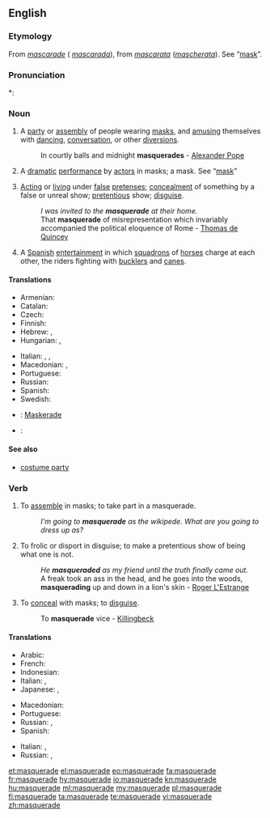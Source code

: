 {{wikipedia|dab=masquerade}}
==English==

===Etymology===
From {{etyl|fr|en}} ''[[mascarade]]'' ({{etyl|es|en}} ''[[mascarada]]''), from {{etyl|it|en}} ''[[mascarata]]'' (''[[mascherata]]''). See “[[mask]]”.

===Pronunciation===
*: {{rhymes|eɪd}}

===Noun===
{{en-noun}}

# A [[party]] or [[assembly]] of people wearing [[mask]]s, and [[amusing]] themselves with [[dancing]], [[conversation]], or other [[diversions]].
#: In courtly balls and midnight '''masquerades''' - [[w:Alexander Pope|Alexander Pope]]
# {{context|obsolete|lang=en}} A [[dramatic]] [[performance]] by [[actor]]s in masks; a mask. See “[[mask]]”
# [[acting|Acting]] or [[living]] under [[false]] [[pretense]]s; [[concealment]] of something by a false or unreal show; [[pretentious]] show; [[disguise]].
#: ''I was invited to the '''masquerade''' at their home.''
#: That '''masquerade''' of misrepresentation which invariably accompanied the political eloquence of Rome - [[w:Thomas de Quincey|Thomas de Quincey]]
# {{cx|archaic|lang=en}} A [[Spanish]] [[entertainment]] in which [[squadron]]s of [[horse]]s charge at each other, the riders fighting with [[buckler]]s and [[cane]]s.

====Translations====
{{trans-top|party of people wearing masks, and amusing themselves}}
* Armenian: {{t|hy|դիմակահանդես|tr=dimakahandes|sc=Armn}}
* Catalan: {{t+|ca|mascarada|f}}
* Czech: {{t|cs|maškaráda|f}}
* Finnish: {{t+|fi|naamiaiset|p}}
* Hebrew: {{qualifier|formally}} {{t|he|נֶשֶׁף מַסֵּכוֹת|m|tr=nèshef masekhót|sc=Hebr}}, {{qualifier|common}} {{t|he|מסיבת תחפושות|f|tr=mesibàt takhposót|alt=מְסִבַּת תַּחְפֹּשׂוֹת|sc=Hebr}}
* Hungarian: {{t+|hu|maskara}}, {{t+|hu|álarcosbál}}
{{trans-mid}}
* Italian: {{t+|it|mascherata|f}}, {{t|it|ballo in maschera|m}}, {{t|it|festa in costume|f}}
* Macedonian: {{t|mk|маскенбал|m|tr=máskenbal}},  {{t|mk|маскарада|f|tr=maskaráda}}
* Portuguese: {{t|pt|baile de máscaras}}
* Russian: {{t+|ru|маскарад|m|tr=maskarád}}
* Spanish: {{t+|es|mascarada|f}}
* Swedish: {{t+|sv|maskerad|c}}
{{trans-bottom}}

{{checktrans-top}}
* {{ttbc|de}}: [[Maskerade]] {{g|f}}
{{trans-mid}}
* {{ttbc|ga}}: {{t|ga|bréagriocht|m}}
{{trans-bottom}}

====See also====
* [[costume party]]

===Verb===
{{en-verb|masquerades|masquerading|masqueraded}}

# {{context|intransitive|lang=en}} To [[assemble]] in masks; to take part in a masquerade.
#: ''I'm going to '''masquerade''' as the wikipede.  What are you going to dress up as?''
# {{context|intransitive|lang=en}} To frolic or disport in disguise; to make a pretentious show of being what one is not.
#: ''He '''masqueraded''' as my friend until the truth finally came out.''
#: A freak took an ass in the head, and he goes into the woods, '''masquerading''' up and down in a lion's skin - [[w:Roger L'Estrange|Roger L'Estrange]]
# {{context|transitive|lang=en}} To [[conceal]] with masks; to [[disguise]].
#: To '''masquerade''' vice - [[Killingbeck]]

====Translations====
{{trans-top|to conceal with masks}}
* Arabic: {{t|ar|تنكر|tr=}}
* French: {{t+|fr|mascarade|f}}
* Indonesian: {{t+|id|samar|alt=menyamar}}
* Italian: {{t|it|travestirsi}}, {{t|it|mascherarsi}}
* Japanese: {{t|ja|成りすます|tr=[[なりすます]], narisumasu|sc=Jpan}}, {{t|ja|装う|tr=[[よそおう]], yosoou|sc=Jpan}}
{{trans-mid}}
* Macedonian: {{t|mk|маскира|tr=maskíra}}
* Portuguese: {{t+|pt|mascarar}}
* Russian: {{t+|ru|маскироваться|impf|tr=maskirovátʹsja|sc=Cyrl}}, {{t|ru|замаскироваться|pf|tr=zamaskirovátʹsja|sc=Cyrl}}
* Spanish: {{t|es|masquerada}}
{{trans-bottom}}

{{trans-top|to frolic or disport in disguise}}
{{trans-mid}}
* Italian: {{t|it|spacciarsi}}, {{t|it|travestirsi}}
* Russian: {{t+|ru|переодеваться|impf|tr=pereodevátʹsja|sc=Cyrl}}, {{t+|ru|переодеться|pf|tr=pereodétʹsja|sc=Cyrl}}
{{trans-bottom}}

{{trans-see|disguise}}

[[et:masquerade]]
[[el:masquerade]]
[[eo:masquerade]]
[[fa:masquerade]]
[[fr:masquerade]]
[[hy:masquerade]]
[[io:masquerade]]
[[kn:masquerade]]
[[hu:masquerade]]
[[ml:masquerade]]
[[my:masquerade]]
[[pl:masquerade]]
[[fi:masquerade]]
[[ta:masquerade]]
[[te:masquerade]]
[[vi:masquerade]]
[[zh:masquerade]]
